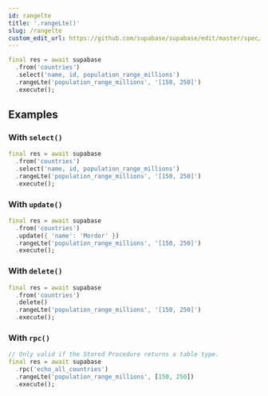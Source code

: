 ```yaml
---
id: rangelte
title: '.rangeLte()'
slug: /rangelte
custom_edit_url: https://github.com/supabase/supabase/edit/master/spec/supabase_dart_v1_legacy.yml
---
```



```dart
final res = await supabase
  .from('countries')
  .select('name, id, population_range_millions')
  .rangeLte('population_range_millions', '[150, 250]')
  .execute();
```

## Examples

### With `select()`

```dart
final res = await supabase
  .from('countries')
  .select('name, id, population_range_millions')
  .rangeLte('population_range_millions', '[150, 250]')
  .execute();
```

### With `update()`

```dart
final res = await supabase
  .from('countries')
  .update({ 'name': 'Mordor' })
  .rangeLte('population_range_millions', '[150, 250]')
  .execute();
```

### With `delete()`

```dart
final res = await supabase
  .from('countries')
  .delete()
  .rangeLte('population_range_millions', '[150, 250]')
  .execute();
```

### With `rpc()`

```dart
// Only valid if the Stored Procedure returns a table type.
final res = await supabase
  .rpc('echo_all_countries')
  .rangeLte('population_range_millions', [150, 250])
  .execute();
```
